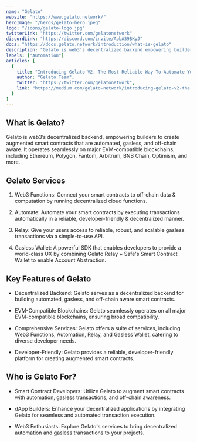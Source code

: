 ---
name: "Gelato"
website: "https://www.gelato.network/"
heroImage: "/heros/gelato-hero.jpeg"  
logo: "/icons/gelato-logo.jpg"       
twitterLink: "https://twitter.com/gelatonetwork"
discordLink: "https://discord.com/invite/ApbA39BKyJ"
docs: "https://docs.gelato.network/introduction/what-is-gelato"     
description: "Gelato is web3’s decentralized backend empowering builders to create augmented smart contracts that are automated, gasless & off-chain aware on all major EVM-compatible blockchains."
labels: ["Automation"]
articles: [
  {
    title: "Introducing Gelato V2, The Most Reliable Way To Automate Your Ethereum Smart Contracts",
    author: "Gelato Team",
    twitter: "https://twitter.com/gelatonetwork",
    link: "https://medium.com/gelato-network/introducing-gelato-v2-the-most-reliable-way-to-automate-your-ethereum-smart-contracts-73cd0010599e"
  }
]
---

## What is Gelato?

Gelato is web3’s decentralized backend, empowering builders to create augmented smart contracts that are automated, gasless, and off-chain aware. It operates seamlessly on major EVM-compatible blockchains, including Ethereum, Polygon, Fantom, Arbitrum, BNB Chain, Optimism, and more.

## Gelato Services

1. Web3 Functions: Connect your smart contracts to off-chain data & computation by running decentralized cloud functions.
  
2. Automate: Automate your smart contracts by executing transactions automatically in a reliable, developer-friendly & decentralized manner.
  
3. Relay: Give your users access to reliable, robust, and scalable gasless transactions via a simple-to-use API.
  
4. Gasless Wallet: A powerful SDK that enables developers to provide a world-class UX by combining Gelato Relay + Safe's Smart Contract Wallet to enable Account Abstraction.

## Key Features of Gelato

- Decentralized Backend: Gelato serves as a decentralized backend for building automated, gasless, and off-chain aware smart contracts.
  
- EVM-Compatible Blockchains: Gelato seamlessly operates on all major EVM-compatible blockchains, ensuring broad compatibility.
  
- Comprehensive Services: Gelato offers a suite of services, including Web3 Functions, Automation, Relay, and Gasless Wallet, catering to diverse developer needs.
  
- Developer-Friendly: Gelato provides a reliable, developer-friendly platform for creating augmented smart contracts.

## Who is Gelato For?

- Smart Contract Developers: Utilize Gelato to augment smart contracts with automation, gasless transactions, and off-chain awareness.
  
- dApp Builders: Enhance your decentralized applications by integrating Gelato for seamless and automated transaction execution.
  
- Web3 Enthusiasts: Explore Gelato's services to bring decentralized automation and gasless transactions to your projects.


